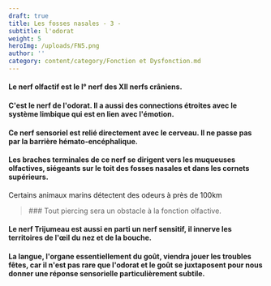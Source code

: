 ```yaml
---
draft: true
title: Les fosses nasales - 3 -
subtitle: l'odorat
weight: 5
heroImg: /uploads/FN5.png
author: ''
category: content/category/Fonction et Dysfonction.md
---
```


#### Le nerf  olfactif est le I° nerf des XII nerfs crâniens.

<Space height={15} />

#### C'est **le nerf de l'odorat**.  Il a aussi des connections étroites avec le système limbique qui est en lien avec l'émotion.

#### Ce nerf sensoriel est relié directement avec le cerveau. Il ne passe pas par la barrière hémato-encéphalique.

#### Les braches terminales de ce nerf se dirigent vers les  muqueuses  olfactives, siégeants sur le toit des fosses nasales et dans les cornets supérieurs.

Certains animaux marins détectent des odeurs à près de 100km

<Space height={20} />

<BlockQuote>
  ### Tout piercing sera un obstacle à la fonction olfactive.
</BlockQuote>

<Space />

#### Le nerf Trijumeau est aussi en parti un nerf sensitif, il innerve les territoires de l'œil du nez et de la bouche.

<Space height={20} />

#### La langue, l'organe essentiellement du goût, viendra jouer les troubles fêtes, car il n'est pas rare que l'odorat et le goût se juxtaposent pour nous donner   une réponse sensorielle particulièrement subtile.
